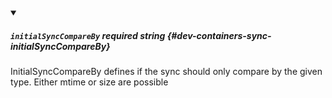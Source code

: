 
<details className="config-field" data-expandable="false" open>
<summary>

##### `initialSyncCompareBy` <span className="config-field-required" data-required="false">required</span> <span className="config-field-type">string</span> <span className="config-field-default"></span> <span className="config-field-enum"></span> {#dev-containers-sync-initialSyncCompareBy}

InitialSyncCompareBy defines if the sync should only compare by the given type. Either mtime or size are possible

</summary>



</details>
